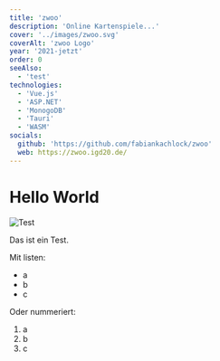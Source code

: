 ```yaml
---
title: 'zwoo'
description: 'Online Kartenspiele...'
cover: '../images/zwoo.svg'
coverAlt: 'zwoo Logo'
year: '2021-jetzt'
order: 0
seeAlso:
  - 'test'
technologies:
  - 'Vue.js'
  - 'ASP.NET'
  - 'MonogoDB'
  - 'Tauri'
  - 'WASM'
socials:
  github: 'https://github.com/fabiankachlock/zwoo'
  web: https://zwoo.igd20.de/
---
```


# Hello World

![Test](../../../assets/logo.svg)

Das ist ein Test.

Mit listen:

- a
- b
- c

Oder nummeriert:

1. a
2. b
3. c
